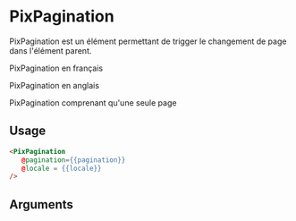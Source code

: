 

<Meta
  title='Basics/Pagination'
  component='PixPagination'
  argTypes={stories.argTypes}
/>

# PixPagination

PixPagination est un élément permettant de trigger le changement de page dans l'élément parent.

PixPagination en français
<Canvas>
  <Story name='French' story={stories.French} height={110}/>
</Canvas>

PixPagination en anglais
<Canvas>
  <Story name='English' story={stories.English} height={110} />
</Canvas>

PixPagination comprenant qu'une seule page
<Canvas>
  <Story name='OnePage' story={stories.OnePage} height={110} />
</Canvas>

## Usage

```html
<PixPagination
   @pagination={{pagination}}
   @locale = {{locale}}
/>
```

## Arguments

<ArgsTable story="French" />
